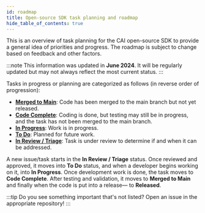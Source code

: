 ```yaml
---
id: roadmap
title: Open-source SDK task planning and roadmap
hide_table_of_contents: true
---
```


This is an overview of task planning for the CAI open-source SDK to provide a general idea of priorities and progress. The roadmap is subject to change based on feedback and other factors.

:::note
This information was updated in **June 2024**. It will be regularly updated but may not always reflect the most current status.
:::

Tasks in progress or planning are categorized as follows (in reverse order of progression):

- [**Merged to Main**](#merged-to-main): Code has been merged to the main branch but not yet released.
- [**Code Complete**](#code-complete): Coding is done, but testing may still be in progress, and the task has not been merged to the main branch.
- [**In Progress**](#in-progress): Work is in progress.
- [**To Do**](#todo): Planned for future work.
- [**In Review / Triage**](#in-review--triage): Task is under review to determine if and when it can be addressed.

A new issue/task starts in the **In Review / Triage** status. Once reviewed and approved, it moves into **To Do** status, and when a developer begins working on it, into **In Progress**. Once development work is done, the task moves to **Code Complete**. After testing and validation, it moves to **Merged to Main** and finally when the code is put into a release&mdash; to **Released**.

:::tip
Do you see something important that's not listed? Open an issue in the appropriate repository!
:::


<RoadMap name="roadmap" />
